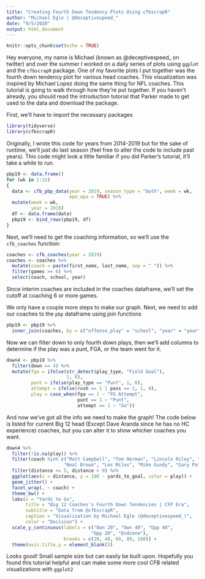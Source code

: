 ```yaml
---
title: "Creating Fourth Down Tendency Plots Using cfbscrapR"
author: "Michael Egle | @deceptivespeed_"
date: "9/5/2020"
output: html_document
---
```


```r
knitr::opts_chunk$set(echo = TRUE)
```

Hey everyone, my name is Michael (known as @deceptivespeed_ on twitter) and over the summer I worked on a daily series of plots using ```ggplot``` and the ```cfbscrapR``` package. One of my favorite plots I put together was the fourth down tendency plot for various head coaches. This visualization was inspired by Michael Lopez doing the same thing for NFL coaches. This tutorial is going to walk through how they're put together. If you haven't already, you should read the introduction tutorial that Parker made to get used to the data and download the package.

First, we'll have to import the necessary packages
```r
library(tidyverse)
library(cfbscrapR)
```


Originally, I wrote this code for years from 2014-2019 but for the sake of runtime, we'll just do last season (feel free to alter the code to include past years). This code might look a little familiar if you did Parker's tutorial, it'll take a while to run.
```r
pbp19 <- data.frame()
for (wk in 1:15)
{
  data <- cfb_pbp_data(year = 2019, season_type = "both", week = wk, 
                       epa_wpa = TRUE) %>%
  mutate(week = wk,
         year = 2019)
  df <- data.frame(data)
  pbp19 <- bind_rows(pbp19, df)
}

```

Next, we'll need to get the coaching information, so we'll use the ```cfb_coaches``` function:
```r
coaches <- cfb_coaches(year = 2019)
coaches <- coaches %>%
  mutate(coach = paste(first_name, last_name, sep = " ")) %>%
  filter(games >= 6) %>%
  select(coach, school, year)
```

Since interim coaches are included in the coaches dataframe, we'll set the cutoff at coaching 6 or more games.

We only have a couple more steps to make our graph. Next, we need to add our coaches to the ```pbp``` dataframe using join functions
```r
pbp19 <- pbp19 %>%
  inner_join(coaches, by = c("offense_play" = "school", "year" = "year"))
```

Now we can filter down to only fourth down plays, then we'll add columns to determine if the play was a punt, FGA, or the team went for it.
```r
down4 <- pbp19 %>%
  filter(down == 4) %>%
  mutate(fga = ifelse(str_detect(play_type, "Field Goal"),
                      1, 0),
         punt = ifelse(play_type == "Punt", 1, 0),
         attempt = ifelse(rush == 1 | pass == 1, 1, 0),
         play = case_when(fga == 1 ~ "FG Attempt",
                          punt == 1 ~ "Punt",
                          attempt == 1 ~ "Go"))
```

And now we've got all the info we need to make the graph! The code below is listed for current Big 12 head (Except Dave Aranda since he has no HC experience) coaches, but you can alter it to show whicher coaches you want.
```r
down4 %>%
  filter(!is.na(play)) %>%
  filter(coach %in% c("Matt Campbell", "Tom Herman", "Lincoln Riley", "Chris Klieman", "Matt Wells",
                     "Neal Brown", "Les Miles", "Mike Gundy", "Gary Patterson", "Matt Rhule")) %>%
  filter(distance <= 5, distance > 0) %>%
  ggplot(aes(x = distance, y = 100 - yards_to_goal, color = play)) +
  geom_jitter() +
  facet_wrap(. ~ coach) +
  theme_bw() +
  labs(x = "Yards to Go",
       title = "Big 12 Coaches's Fourth Down Tendencies | CFP Era",
       subtitle = "Data from @cfbscrapR",
       caption = "Visualization by Michael Egle (@deceptivespeed_)",
       color = "Decision") +
  scale_y_continuous(labels = c("Own 20", "Own 40", "Opp 40",
                               "Opp 20", "Endzone"),
                     breaks = c(20, 40, 60, 80, 100)) +
  theme(axis.title.y = element_blank())
```

Looks good! Small sample size but can easily be built upon. Hopefully you found this tutorial helpful and can make some more cool CFB related visualizations with ```ggplot2```